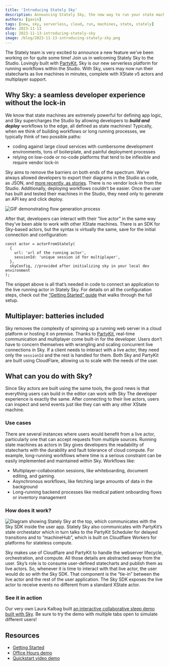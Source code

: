 ```yaml
---
title: 'Introducing Stately Sky'
description: Announcing Stately Sky, the new way to run your state machines in the cloud.
authors: [gavin]
tags: [new, sky, serverless, cloud, run, machines, state, stately]
date: 2023-11-13
slug: 2023-11-13-introducing-stately-sky
image: /blog/2023-11-13-introducing-stately-sky.png
---
```


The Stately team is very excited to announce a new feature we’ve been working on for quite some time! Join us in welcoming Stately Sky to the Studio. Lovingly built with [PartyKit](https://www.partykit.io/), Sky is our new serverless platform for running workflows within the Studio. With Sky, users may now run their statecharts as live machines in minutes, complete with XState v5 actors and multiplayer support.

<!--truncate-->

## Why Sky: a seamless developer experience without the lock-in

We know that state machines are extremely powerful for defining app logic, and Sky supercharges the Studio by allowing developers to **_build and deploy_** workflows to the edge, all defined as state machines! Typically, when we think of building workflows or long running processes, we typically think of two possible paths:

- coding against large cloud services with cumbersome development environments, tons of boilerplate, and painful deployment processes
- relying on low-code or no-code platforms that tend to be inflexible and require vendor lock-in

Sky aims to remove the barriers on both ends of the spectrum. We’ve always allowed developers to export their diagrams in the Studio as code, as JSON, and [more recently, as stories](https://stately.ai/docs/export-as-code#export-formats). There is no vendor lock-in from the Studio. Additionally, deploying workflows couldn’t be easier. Once the user has built and tested their machines in the Studio, they need only to generate an API key and click deploy.

![GIF demonstrating flow generation process](./generateFlow.gif)

After that, developers can interact with their “live actor” in the same way they’ve been able to work with other XState machines. There is an SDK for Sky-based actors, but the syntax is virtually the same, save for the initial connection and configuration:

```tsx
const actor = actorFromStately(
  {
    url: 'url of the running actor',
    sessionId: 'unique session id for multiplayer',
  },
  skyConfig, //provided after initializing sky in your local dev environment
);
```

The snippet above is all that’s needed in code to connect an application to the live running actor in Stately Sky. For details on all the configuration steps, check out the [“Getting Started” guide](https://stately.ai/docs/stately-sky-getting-started) that walks through the full setup.

## Multiplayer: batteries included

Sky removes the complexity of spinning up a running web server in a cloud platform or hosting it on premise. Thanks to [PartyKit](https://docs.partykit.io/), real-time communication and multiplayer come built-in for the developer. Users don’t have to concern themselves with wrangling and scaling concurrent live connections in Sky. If a client needs to interact with a live actor, they need only the `sessionId` and the rest is handled for them. Both Sky and PartyKit are built using CloudFlare, allowing us to scale with the needs of the user.

## What can you do with Sky?

Since Sky actors are built using the same tools, the good news is that everything users can build in the editor can work with Sky The developer experience is exactly the same. After connecting to their live actors, users can inspect and send events just like they can with any other XState machine.

### Use cases

There are several instances where users would benefit from a live actor, particularly one that can accept requests from multiple sources. Running state machines as actors in Sky gives developers the readability of statecharts with the durability and fault tolerance of cloud compute. For example, long-running workflows where time is a serious constraint can be easily implemented and maintained within Sky. Workflows like:

- Multiplayer-collaboration sessions, like whiteboarding, document editing, and gaming.
- Asynchronous workflows, like fetching large amounts of data in the background
- Long-running backend processes like medical patient onboarding flows or inventory management

### How does it work?

![Diagram showing Stately Sky at the top, which communicates with the Sky SDK inside the user app. Stately Sky also communicates with PartyKit’s state orchestator which in turn talks to the PartyKit Scheduler for delayed transitions and to “machineHub”, which is built on Cloudflare Workers for platforms for stateless compute.](./componentDiagram.png)

Sky makes use of Cloudflare and PartyKit to handle the webserver lifecycle, orchestration, and compute. All those details are abstracted away from the user. Sky’s role is to consume user-defined statecharts and publish them as live actors. So, whenever it is time to interact with that live actor, the user would do so with the Sky SDK. That component is the “tie-in” between the live actor and the rest of the user application. The Sky SDK exposes the live actor to receive events no different from a standard XState actor.

### See it in action

Our very own Laura Kalbag built [an interactive collaborative sleep demo built with Sky](https://laurakalbag.github.io/collaborative-sleep-sky/). Be sure to try the demo with multiple tabs open to simulate different users!

## Resources

- [Getting Started](https://stately.ai/docs/stately-sky-getting-started)
- [Office Hours demo](https://youtu.be/_iTjIWq6M1g)
- [Quickstart video demo](https://youtu.be/A_J1jbz1oWw)
